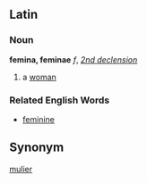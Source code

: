 =='''Latin'''==
===Noun===
'''femina, feminae''' ''f'',   ''[[Wiktionary Appendix:Latin second declension|2nd declension]]''

#a [[woman]]

===Related English Words===

*[[feminine]]
=='''Synonym'''==
[[mulier]]